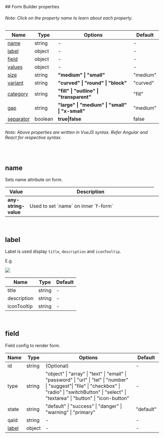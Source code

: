 
<Meta title="@cldcvr/flow-form-builder/Properties" />
## Form Builder properties

###### Note: Click on the property name to learn about each property.

<table>
	<thead>
		<tr>
			<th>Name</th>
			<th>Type</th>
			<th>Options</th>
			<th>Default</th>
		</tr>
	</thead>
	<tbody>
		<tr>
			<td>
				<a href="#name">name</a>
			</td>
			<td>string</td>
			<td>-</td>
			<td>-</td>
		</tr>
		<tr>
			<td>
				<a href="#label">label</a>
			</td>
			<td>object</td>
			<td>-</td>
			<td>-</td>
		</tr>
		<tr>
			<td>
				<a href="#field">field</a>
			</td>
			<td>object</td>
			<td>-</td>
			<td>-</td>
		</tr>
		<tr>
			<td>
				<a href="#values">values</a>
			</td>
			<td>object</td>
			<td>-</td>
			<td>-</td>
		</tr>
		<tr>
			<td>
				<a href="#size">size</a>
			</td>
			<td>string</td>
			<td>
				<b>"medium" | "small"</b>
			</td>
			<td>"medium"</td>
		</tr>
		<tr>
			<td>
				<a href="#variant">variant</a>
			</td>
			<td>string</td>
			<td>
				<b>"curved" | "round" | "block"</b>
			</td>
			<td>"curved"</td>
		</tr>
		<tr>
			<td>
				<a href="#category">category</a>
			</td>
			<td>string</td>
			<td>
				<b>"fill" | "outline" | "transparent"</b>
			</td>
			<td>"fill"</td>
		</tr>
		<tr>
			<td>
				<a href="#gap">gap</a>
			</td>
			<td>string</td>
			<td>
				<b>"large" | "medium" | "small" | "x-small"</b>
			</td>
			<td>"medium"</td>
		</tr>
		<tr>
			<td>
				<a href="#separator">separator</a>
			</td>
			<td>boolean</td>
			<td>
				<b>true|false</b>
			</td>
			<td>false</td>
		</tr>
	</tbody>
</table>

###### Note: Above properties are written in VueJS syntax. Refer Angular and React for respective syntax.

<br />

<h2 id="name">name</h2>

Sets name attribute on form.

<table>
	<thead>
		<tr>
			<th>Value</th>
			<th width="400">Description</th>
		</tr>
	</thead>
	<tbody>
		<tr>
			<td>
				<strong>any-string-value</strong>
			</td>
			<td>Used to set `name` on inner `f-form`</td>
			<td></td>
		</tr>
	</tbody>
</table>

<br />

<h2 id="label">label</h2>

Label is used display `title`, `description` and `iconTooltip`.

E.g.

<img src="images/form-label.png" />

<table>
	<thead>
		<tr>
			<th>Name</th>
			<th>Type</th>
			<th>Default</th>
		</tr>
	</thead>
	<tbody>
		<tr>
			<td>title</td>
			<td>string</td>
			<td>-</td>
		</tr>
		<tr>
			<td>description</td>
			<td>string</td>
			<td>-</td>
		</tr>
		<tr>
			<td>iconTooltip</td>
			<td>string</td>
			<td>-</td>
		</tr>
	</tbody>
</table>

<br />

<h2 id="gap">field</h2>

Field config to render form.

<table>
	<thead>
		<tr>
			<th>Name</th>
			<th>Type</th>
			<th>Options</th>
			<th>Default</th>
		</tr>
	</thead>
	<tbody>
		<tr>
			<td>id</td>
			<td>string</td>
			<td>(Optional)</td>
			<td>-</td>
		</tr>
		<tr>
			<td>type</td>
			<td>string</td>
			<td>
				"object" | "array" | "text" | "email" | "password" | "url" | "tel" | "number" | "suggest"|
				"file" | "checkbox" | "radio" | "switchButton" | "select" | "textarea" | "button" |
				"icon-button"
			</td>
			<td>-</td>
		</tr>
		<tr>
			<td>state</td>
			<td>string</td>
			<td>"default" | "success" | "danger" | "warning" | "primary"</td>
			<td>"default"</td>
		</tr>
		<tr>
			<td>qaId</td>
			<td>string</td>
			<td>-</td>
			<td>-</td>
		</tr>
		<tr>
			<td>
				<a href="#label">label</a>
			</td>
			<td>object</td>
			<td>-</td>
			<td>-</td>
		</tr>
	</tbody>
</table>

<br />
